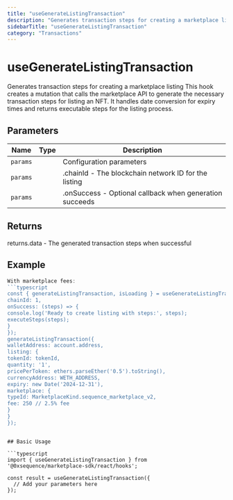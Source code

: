 ```yaml
---
title: "useGenerateListingTransaction"
description: "Generates transaction steps for creating a marketplace listing This hook creates a mutation that calls the marketplace API to generate the necessary transaction steps for listing an NFT. It handles date conversion for expiry times and returns executable steps for the listing process."
sidebarTitle: "useGenerateListingTransaction"
category: "Transactions"
---
```


# useGenerateListingTransaction

Generates transaction steps for creating a marketplace listing This hook creates a mutation that calls the marketplace API to generate the necessary transaction steps for listing an NFT. It handles date conversion for expiry times and returns executable steps for the listing process.

## Parameters

| Name | Type | Description |
|------|------|-------------|
| `params` |  | Configuration parameters |
| `params` |  | .chainId - The blockchain network ID for the listing |
| `params` |  | .onSuccess - Optional callback when generation succeeds |

## Returns

returns.data - The generated transaction steps when successful

## Example

```typescript
With marketplace fees:
```typescript
const { generateListingTransaction, isLoading } = useGenerateListingTransaction({
chainId: 1,
onSuccess: (steps) => {
console.log('Ready to create listing with steps:', steps);
executeSteps(steps);
}
});
generateListingTransaction({
walletAddress: account.address,
listing: {
tokenId: tokenId,
quantity: '1',
pricePerToken: ethers.parseEther('0.5').toString(),
currencyAddress: WETH_ADDRESS,
expiry: new Date('2024-12-31'),
marketplace: {
typeId: MarketplaceKind.sequence_marketplace_v2,
fee: 250 // 2.5% fee
}
}
});
```
```

## Basic Usage

```typescript
import { useGenerateListingTransaction } from '@0xsequence/marketplace-sdk/react/hooks';

const result = useGenerateListingTransaction({
  // Add your parameters here
});
```

